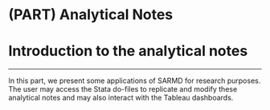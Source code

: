 # (PART) Analytical Notes {-}

# Introduction to the analytical notes {#analysis .unnumbered}
***

In this part, we present some applications of SARMD for research purposes. The user may access the Stata do-files to replicate and modify these analytical notes and may also interact with the Tableau dashboards. 

